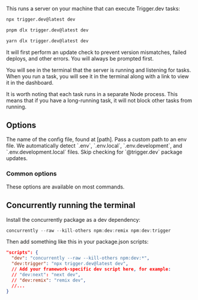 
This runs a server on your machine that can execute Trigger.dev tasks:

<CodeGroup>

```bash npm
npx trigger.dev@latest dev
```

```bash pnpm
pnpm dlx trigger.dev@latest dev
```

```bash yarn
yarn dlx trigger.dev@latest dev
```

</CodeGroup>

It will first perform an update check to prevent version mismatches, failed deploys, and other errors. You will always be prompted first.

You will see in the terminal that the server is running and listening for tasks. When you run a task, you will see it in the terminal along with a link to view it in the dashboard.

It is worth noting that each task runs in a separate Node process. This means that if you have a long-running task, it will not block other tasks from running.

## Options

<ParamField body="Config file" type="--config | -c">
  The name of the config file, found at [path].
</ParamField>

<ProjectRefOption />

<ParamField body="Env file" type="--env">
  Pass a custom path to an env file. We automatically detect `.env`, `.env.local`,
  `.env.development`, and `.env.development.local` files.
</ParamField>

<ParamField body="Skip update check" type="--skip-update-check">
  Skip checking for `@trigger.dev` package updates.
</ParamField>

### Common options

These options are available on most commands.

<CommonOptions />

## Concurrently running the terminal

Install the concurrently package as a dev dependency:

```ts
concurrently --raw --kill-others npm:dev:remix npm:dev:trigger
```

Then add something like this in your package.json scripts:

```json
"scripts": {
  "dev": "concurrently --raw --kill-others npm:dev:*",
  "dev:trigger": "npx trigger.dev@latest dev",
  // Add your framework-specific dev script here, for example:
  // "dev:next": "next dev",
  // "dev:remix": "remix dev",
  //...
}
```
